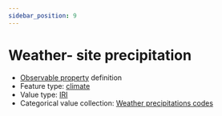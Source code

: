 ```yaml
---
sidebar_position: 9
---
```



# Weather- site precipitation

- [Observable property](/viewers/dawe-vocabs?uri=https://linked.data.gov.au/def/test/dawe-cv/b7e7f67b-d983-4167-baca-57cab6dd89a2) definition
- Feature type: [climate](http://linked.data.gov.au/def/tern-cv/6d40d71e-58cd-4f75-8304-40c01fe5f74c)
- Value type: [IRI](https://w3id.org/tern/ontologies/tern/IRI)
- Categorical value collection: [Weather precipitations codes](/viewers/dawe-vocabs?uri=https://linked.data.gov.au/def/test/dawe-cv/36e4cff5-f238-45e3-85ec-bdd0973f09d7)

<Example protocolModule="invertebrate-leaf-litter-extraction" observableProperty="https://linked.data.gov.au/def/test/dawe-cv/b7e7f67b-d983-4167-baca-57cab6dd89a2" />
